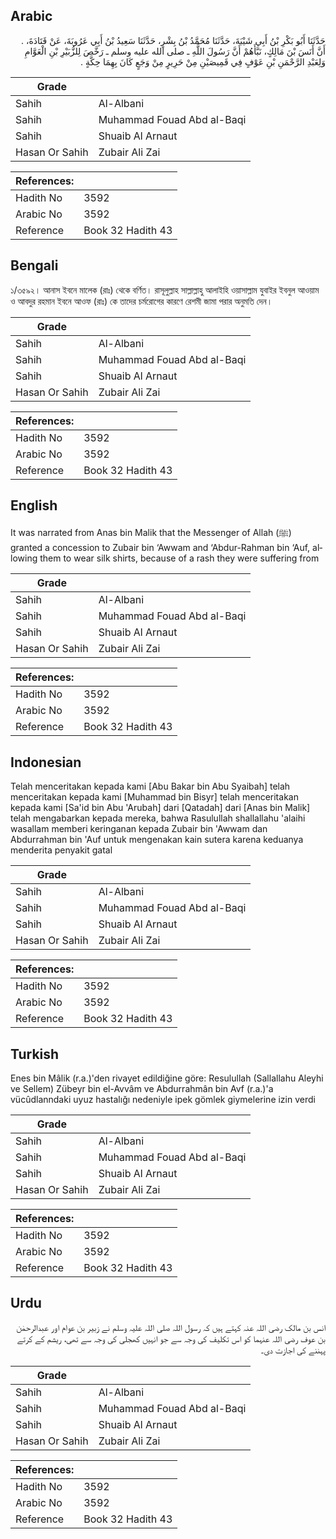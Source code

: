 ## Arabic


<div dir="rtl" lang="ar" style={{fontSize:'larger',backgroundColor:'#f8f9fa',padding:20}}>
حَدَّثَنَا أَبُو بَكْرِ بْنُ أَبِي شَيْبَةَ، حَدَّثَنَا مُحَمَّدُ بْنُ بِشْرٍ، حَدَّثَنَا سَعِيدُ بْنُ أَبِي عَرُوبَةَ، عَنْ قَتَادَةَ، ‏.‏ أَنَّ أَنَسَ بْنَ مَالِكٍ، نَبَّأَهُمْ أَنَّ رَسُولَ اللَّهِ ـ صلى الله عليه وسلم ـ رَخَّصَ لِلزُّبَيْرِ بْنِ الْعَوَّامِ وَلِعَبْدِ الرَّحْمَنِ بْنِ عَوْفٍ فِي قَمِيصَيْنِ مِنْ حَرِيرٍ مِنْ وَجَعٍ كَانَ بِهِمَا حِكَّةٍ ‏.‏
</div>
<div style={{backgroundColor:'#f8f9fa',padding:20, marginBottom: 10}}><table> <thead> <tr> <th>Grade</th> <th></th> </tr> </thead> <tbody> <tr><td>Sahih</td><td>Al-Albani</td></tr><tr><td>Sahih</td><td>Muhammad Fouad Abd al-Baqi</td></tr><tr><td>Sahih</td><td>Shuaib Al Arnaut</td></tr><tr><td>Hasan Or Sahih</td><td>Zubair Ali Zai</td></tr></tbody></table><table> <thead> <tr> <th>References:</th> <th></th> </tr> </thead> <tbody><tr><td>Hadith No</td><td>3592</td></tr><tr><td>Arabic No</td><td>3592</td></tr><tr><td>Reference</td><td>Book 32 Hadith 43</td></tr></tbody></table></div>

## Bengali


<div dir="ltr" lang="bn" style={{fontSize:'larger',backgroundColor:'#f8f9fa',padding:20}}>
১/৩৫৯২। আনাস ইবনে মালেক (রাঃ) থেকে বর্ণিত। রাসূলুল্লাহ সাল্লাল্লাহু আলাইহি ওয়াসাল্লাম যুবাইর ইবনুল আওয়াম ও আবদুর রহমান ইবনে আওফ (রাঃ) কে তাদের চর্মরোগের কারণে রেশমী জামা পরার অনুমতি দেন।
</div>
<div style={{backgroundColor:'#f8f9fa',padding:20, marginBottom: 10}}><table> <thead> <tr> <th>Grade</th> <th></th> </tr> </thead> <tbody> <tr><td>Sahih</td><td>Al-Albani</td></tr><tr><td>Sahih</td><td>Muhammad Fouad Abd al-Baqi</td></tr><tr><td>Sahih</td><td>Shuaib Al Arnaut</td></tr><tr><td>Hasan Or Sahih</td><td>Zubair Ali Zai</td></tr></tbody></table><table> <thead> <tr> <th>References:</th> <th></th> </tr> </thead> <tbody><tr><td>Hadith No</td><td>3592</td></tr><tr><td>Arabic No</td><td>3592</td></tr><tr><td>Reference</td><td>Book 32 Hadith 43</td></tr></tbody></table></div>

## English


<div dir="ltr" lang="en" style={{fontSize:'larger',backgroundColor:'#f8f9fa',padding:20}}>
It was narrated from Anas bin Malik that the Messenger of Allah (ﷺ) granted a concession to Zubair bin ‘Awwam and ‘Abdur-Rahman bin ‘Auf, allowing them to wear silk shirts, because of a rash they were suffering from
</div>
<div style={{backgroundColor:'#f8f9fa',padding:20, marginBottom: 10}}><table> <thead> <tr> <th>Grade</th> <th></th> </tr> </thead> <tbody> <tr><td>Sahih</td><td>Al-Albani</td></tr><tr><td>Sahih</td><td>Muhammad Fouad Abd al-Baqi</td></tr><tr><td>Sahih</td><td>Shuaib Al Arnaut</td></tr><tr><td>Hasan Or Sahih</td><td>Zubair Ali Zai</td></tr></tbody></table><table> <thead> <tr> <th>References:</th> <th></th> </tr> </thead> <tbody><tr><td>Hadith No</td><td>3592</td></tr><tr><td>Arabic No</td><td>3592</td></tr><tr><td>Reference</td><td>Book 32 Hadith 43</td></tr></tbody></table></div>

## Indonesian


<div dir="ltr" lang="id" style={{fontSize:'larger',backgroundColor:'#f8f9fa',padding:20}}>
Telah menceritakan kepada kami [Abu Bakar bin Abu Syaibah] telah menceritakan kepada kami [Muhammad bin Bisyr] telah menceritakan kepada kami [Sa'id bin Abu 'Arubah] dari [Qatadah] dari [Anas bin Malik] telah mengabarkan kepada mereka, bahwa Rasulullah shallallahu 'alaihi wasallam memberi keringanan kepada Zubair bin 'Awwam dan Abdurrahman bin 'Auf untuk mengenakan kain sutera karena keduanya menderita penyakit gatal
</div>
<div style={{backgroundColor:'#f8f9fa',padding:20, marginBottom: 10}}><table> <thead> <tr> <th>Grade</th> <th></th> </tr> </thead> <tbody> <tr><td>Sahih</td><td>Al-Albani</td></tr><tr><td>Sahih</td><td>Muhammad Fouad Abd al-Baqi</td></tr><tr><td>Sahih</td><td>Shuaib Al Arnaut</td></tr><tr><td>Hasan Or Sahih</td><td>Zubair Ali Zai</td></tr></tbody></table><table> <thead> <tr> <th>References:</th> <th></th> </tr> </thead> <tbody><tr><td>Hadith No</td><td>3592</td></tr><tr><td>Arabic No</td><td>3592</td></tr><tr><td>Reference</td><td>Book 32 Hadith 43</td></tr></tbody></table></div>

## Turkish


<div dir="ltr" lang="tr" style={{fontSize:'larger',backgroundColor:'#f8f9fa',padding:20}}>
Enes bin Mâlik (r.a.)'den rivayet edildiğine göre: Resulullah (Sallallahu Aleyhi ve Sellem) Zübeyr bin el-Avvâm ve Abdurrahmân bin Avf (r.a.)'a vücûdlanndaki uyuz hastalığı nedeniyle ipek gömlek giymelerine izin verdi
</div>
<div style={{backgroundColor:'#f8f9fa',padding:20, marginBottom: 10}}><table> <thead> <tr> <th>Grade</th> <th></th> </tr> </thead> <tbody> <tr><td>Sahih</td><td>Al-Albani</td></tr><tr><td>Sahih</td><td>Muhammad Fouad Abd al-Baqi</td></tr><tr><td>Sahih</td><td>Shuaib Al Arnaut</td></tr><tr><td>Hasan Or Sahih</td><td>Zubair Ali Zai</td></tr></tbody></table><table> <thead> <tr> <th>References:</th> <th></th> </tr> </thead> <tbody><tr><td>Hadith No</td><td>3592</td></tr><tr><td>Arabic No</td><td>3592</td></tr><tr><td>Reference</td><td>Book 32 Hadith 43</td></tr></tbody></table></div>

## Urdu


<div dir="rtl" lang="ur" style={{fontSize:'larger',backgroundColor:'#f8f9fa',padding:20}}>
انس بن مالک رضی اللہ عنہ کہتے ہیں کہ رسول اللہ صلی اللہ علیہ وسلم نے زبیر بن عوام اور عبدالرحمٰن بن عوف رضی اللہ عنہما کو اس تکلیف کی وجہ سے جو انہیں کھجلی کی وجہ سے تھی، ریشم کے کرتے پہننے کی اجازت دی۔
</div>
<div style={{backgroundColor:'#f8f9fa',padding:20, marginBottom: 10}}><table> <thead> <tr> <th>Grade</th> <th></th> </tr> </thead> <tbody> <tr><td>Sahih</td><td>Al-Albani</td></tr><tr><td>Sahih</td><td>Muhammad Fouad Abd al-Baqi</td></tr><tr><td>Sahih</td><td>Shuaib Al Arnaut</td></tr><tr><td>Hasan Or Sahih</td><td>Zubair Ali Zai</td></tr></tbody></table><table> <thead> <tr> <th>References:</th> <th></th> </tr> </thead> <tbody><tr><td>Hadith No</td><td>3592</td></tr><tr><td>Arabic No</td><td>3592</td></tr><tr><td>Reference</td><td>Book 32 Hadith 43</td></tr></tbody></table></div>